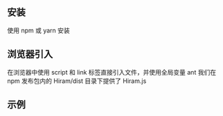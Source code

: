 <Meta title="开始/安装使用" />

## 安装
使用 npm 或 yarn 安装


## 浏览器引入
在浏览器中使用 script 和 link 标签直接引入文件，并使用全局变量 ant
我们在 npm 发布包内的 Hiram/dist 目录下提供了 Hiram.js

## 示例
